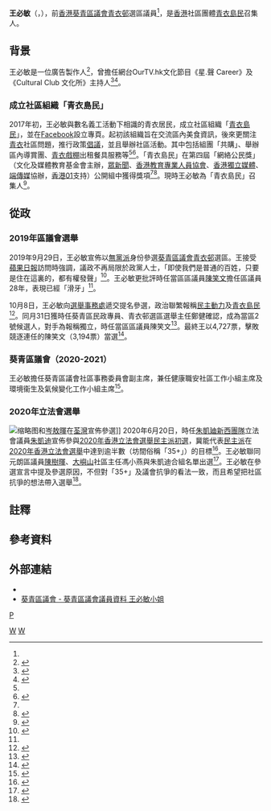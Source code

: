 {{Infobox_officeholder
| name = 王必敏
| native_name = Wong Pit-man
| native_name_lang = en
| honorific-suffix = 
| image =
| width =
| sex = 女
| office = [[葵青區議會|葵青區議會]]議員
| term_start = 2020年1月1日
| term_end = 2021年7月8日
| 前任 = [[陳笑文|陳笑文]]
| constituency = [[青衣邨_(選區)|青衣邨]]
| majority = [[2019年香港區議會選舉|2019年]]：4,727 (59.68%)
| nationality ={{CNHK}}
| date of birth = {{birth_date_and_age|1979|4|6}}
| residence = {{HKG}}
| place of birth = {{HKG-1959}}
| party = [[青衣島民|青衣島民]]
| profession = 廣告製作人
| educate =
| website = {{Facebook|wongpitmantsingyi}}
}}
'''王必敏'''（{{lang-en|Wong Pit-man}}，{{bd|1979年|4月6日||}}），前[[香港|香港]][[葵青區議會|葵青區議會]][[青衣邨_(選區)|青衣邨]]選區議員<ref name="dc member" />，是[[香港|香港]]社區團體[[青衣島民|青衣島民]]召集人。

== 背景 ==
王必敏是一位廣告製作人<ref>{{cite web |url=https://www.elections.gov.hk/dc2019/pdf/intro_to_can/S23_DC2019_single_no_02.pdf |format=PDF |title=2號候選人王必敏 選舉信息 |date=2019-11-04 |accessdate=2019-11-19 |website=2019年區議會選舉 |archive-url=https://web.archive.org/web/20191107024155/https://www.elections.gov.hk/dc2019/pdf/intro_to_can/S23_DC2019_single_no_02.pdf |archive-date=2019-11-07 |dead-url=yes }}</ref>，曾擔任網台OurTV.hk文化節目《星.聲 Career》及《Cultural Club 文化所》主持人<ref name="hkc01">{{cite news |author1=鄭靖而 |title=青衣島民跳出Facebook救社區：區議員唔做，我哋做 |url=https://www.hkcnews.com/article/17181/青衣島民-區議會-社區參與-17181/青衣島民跳出facebook救社區：區議員唔做，我哋做 |accessdate=2020-08-28 |agency=眾新聞 |date=2020-12-16 |language=zh-hk |archivedate=2019-12-24 |archive-url=https://web.archive.org/web/20191224123141/https://www.hkcnews.com/article/17181/%E9%9D%92%E8%A1%A3%E5%B3%B6%E6%B0%91-%E5%8D%80%E8%AD%B0%E6%9C%83-%E7%A4%BE%E5%8D%80%E5%8F%83%E8%88%87-17181/%E9%9D%92%E8%A1%A3%E5%B3%B6%E6%B0%91%E8%B7%B3%E5%87%BAfacebook%E6%95%91%E7%A4%BE%E5%8D%80%EF%BC%9A%E5%8D%80%E8%AD%B0%E5%93%A1%E5%94%94%E5%81%9A%EF%BC%8C%E6%88%91%E5%93%8B%E5%81%9A |dead-url=no }}</ref><ref>{{cite web |title=OurTB.hk - 王必敏 Ebby Wong |url=https://fast.thinkaholic.hk/cgi-bin/ourdb/bdetail?share=ourdb@ourtv.hk&dbname=vid_Category&template=344118260201&caller=https://fast.thinkaholic.hk/cgi-bin/ourdb/bdetail&key=3611&action=vid_Category,344118260201,3611,os1.43&params=os1.0 |accessdate=2020-08-28 |language=zh-hk |archive-url=https://web.archive.org/web/20200828165132/https://fast.thinkaholic.hk/cgi-bin/ourdb/bdetail?share=ourdb%40ourtv.hk&dbname=vid_Category&template=344118260201&caller=https%3A%2F%2Ffast.thinkaholic.hk%2Fcgi-bin%2Fourdb%2Fbdetail&key=3611&action=vid_Category%2C344118260201%2C3611%2Cos1.43&params=os1.0 |archivedate=2020-08-28 |dead-url=no }}</ref>。

=== 成立社區組織「青衣島民」 ===
2017年初，王必敏與數名義工活動下相識的青衣居民，成立社區組織「[[青衣島民|青衣島民]]」，並在[[Facebook|Facebook]]設立專頁。起初該組織旨在交流區內美食資訊，後來更關注[[青衣島|青衣]]社區問題，推行政策[[倡議|倡議]]，並且舉辦社區活動。其中包括組團「共購」、舉辦區內導賞團、[[青衣戲棚|青衣戲棚]]出租餐具服務等<ref name="hkc01" /><ref>{{cite news |author1=梁雪怡 |title=【青衣島民】義務辦社區活動：想青衣更多元，不只做睡房社區 |url=https://www.hk01.com/%E7%A4%BE%E5%8D%80%E5%B0%88%E9%A1%8C/189613/%E9%9D%92%E8%A1%A3%E5%B3%B6%E6%B0%91-%E7%BE%A9%E5%8B%99%E8%BE%A6%E7%A4%BE%E5%8D%80%E6%B4%BB%E5%8B%95-%E6%83%B3%E9%9D%92%E8%A1%A3%E6%9B%B4%E5%A4%9A%E5%85%83-%E4%B8%8D%E5%8F%AA%E5%81%9A%E7%9D%A1%E6%88%BF%E7%A4%BE%E5%8D%80 |accessdate=2020-08-28 |date=2018-05-19 |language=zh-hk |archivedate=2019-12-24 |archive-url=https://web.archive.org/web/20191224153337/https://www.hk01.com/%E7%A4%BE%E5%8D%80%E5%B0%88%E9%A1%8C/189613/%E9%9D%92%E8%A1%A3%E5%B3%B6%E6%B0%91-%E7%BE%A9%E5%8B%99%E8%BE%A6%E7%A4%BE%E5%8D%80%E6%B4%BB%E5%8B%95-%E6%83%B3%E9%9D%92%E8%A1%A3%E6%9B%B4%E5%A4%9A%E5%85%83-%E4%B8%8D%E5%8F%AA%E5%81%9A%E7%9D%A1%E6%88%BF%E7%A4%BE%E5%8D%80 |dead-url=yes }}</ref>。「青衣島民」在第四屆「網絡公民獎」（文化及媒體教育基金會主辦，[[眾新聞|眾新聞]]、[[香港教育專業人員協會|香港教育專業人員協會]]、[[香港獨立媒體|香港獨立媒體]]、[[端傳媒|端傳媒]]協辦，[[香港01|香港01]]支持）公開組中獲得獎項<ref name="hkc01" /><ref>{{cite news |title=【網絡公民獎】得主青衣島民：雲端落地 專頁走入社區 |url=https://www.inmediahk.net/node/1061070 |accessdate=2020-08-28 |date=2018-12-06 |language=zh-hk |archivedate=2019-12-24 |archive-url=https://web.archive.org/web/20191224153331/https://www.inmediahk.net/node/1061070 |dead-url=no }}</ref>。現時王必敏為「青衣島民」召集人<ref>{{cite web |title=青衣島民 地區報 第二期 |url=https://issuu.com/tsingyipeople/docs/tsingyiislander_news_2_compressed |website=issuu |accessdate=2020-08-28 |page=5 |language=zh-hk |date=2018-08-31 |archivedate=2020-08-28 |archive-url=https://web.archive.org/web/20200828121751/https://issuu.com/tsingyipeople/docs/tsingyiislander_news_2_compressed |dead-url=yes }}</ref>。

== 從政 == 
=== 2019年區議會選舉 ===
2019年9月29日，王必敏宣佈以[[無黨派|無黨派]]身份參選[[葵青區議會|葵青區議會]][[青衣邨_(選區)|青衣邨]]選區。王接受[[蘋果日報_(香港)|蘋果日報]]訪問時強調，議政不再局限於政黨人士，「即使我們是普通的百姓，只要是住在這裏的，都有權發聲」{{notetag|原文為「即使我哋係普通嘅百姓，你住喺度嘅，都有權去發聲」，屬於[[粤語|粤語]]。}}<ref name="appledaily01">{{cite news |url=https://hk.appledaily.com/local/20190929/FSMVK2YFOKMEGNULOOF5MH2J3Q/ |title=公民黨×青衣島民　出戰區選攻建制巢穴 |author=林俊謙 |date=2019-09-30 |newspaper=香港蘋果日報 |access-date=2019-12-25 |archive-url=https://web.archive.org/web/20191225010656/https://hk.appledaily.com/local/20190929/FSMVK2YFOKMEGNULOOF5MH2J3Q/ |archive-date=2019-12-25 |dead-url=yes }}</ref>。王必敏更批評時任當區區議員[[陳笑文|陳笑文]]擔任區議員28年，表現已經「滑牙」<ref name="appledaily01" />。

10月8日，王必敏向[[選舉事務處|選舉事務處]]遞交提名參選，政治聯繁報稱[[民主動力|民主動力]]及[[青衣島民|青衣島民]]<ref>{{cite web |author1=選舉事務處 |title=2019年區議會一般選舉提名 -葵青區 |url=https://www.elections.gov.hk/dc2019/pdf/nomination/KwaiTsing_20191018_c.pdf |accessdate=2020-08-28 |date=2019-10-17 |archive-url=https://web.archive.org/web/20200812153123/https://www.elections.gov.hk/dc2019/pdf/nomination/KwaiTsing_20191018_c.pdf |archive-date=2020-08-12 |dead-url=no }}</ref>。同月31日獲時任葵青區民政專員、青衣邨選區選舉主任鄭健確認，成為當區2號候選人，對手為報稱獨立，時任當區區議員陳笑文<ref>{{cite journal |author1=香港特別行政區政府 |title=選舉管理委員會（選舉程序）（區議會）規例（第541F章）（第22條）有效提名的公告 區議會一般選舉 葵青區議會 青衣邨選區 |journal=號外：香港特別行政區政府憲報 |date=2019-10-31 |volume=23 |issue=47 |page=第487號公告 |url=https://www.gld.gov.hk/egazette/pdf/20192347e/cgn20192347487.pdf |accessdate=2020-08-28 |archive-url=https://web.archive.org/web/20200828141535/https://www.gld.gov.hk/egazette/pdf/20192347e/cgn20192347487.pdf |archive-date=2020-08-28 |dead-url=no }}</ref>。最終王以4,727票，擊敗競逐連任的陳笑文（3,194票）當選<ref>{{cite journal |author1=香港特別行政區政府 |title=選舉管理委員會(選舉程序) (區議會)規例 選舉結果公告 區議會一般選舉 葵青區議會 青衣邨選區 |journal=香港特別行政區政府憲報 |date=2019-11-29 |volume=23 |issue=48 |page=第7719號公告 |url=https://www.gld.gov.hk/egazette/pdf/20192348/cgn201923487719.pdf |accessdate=2020-08-28 |archive-url=https://web.archive.org/web/20200828142539/https://www.gld.gov.hk/egazette/pdf/20192348/cgn201923487719.pdf |archive-date=2020-08-28 |dead-url=no }}</ref>。

{{Election box begin |名稱=[[2019年香港區議會選舉結果|2019年葵青區議會青衣邨選區投票結果]]}}
{{Election box candidate with party link
  |政黨    = 無黨派
  |編號    = ①
  |候選人  = [[陳笑文|陳笑文]]
  |票數    = 3,194 
  |百分比  = 40.32
  |增減    = -14.17 
}}
{{Election box candidate with party link
  |政黨   = 青衣島民
  |編號    = ②
  |候選人  = [[王必敏|王必敏]]
  |票數    = '''4,727'''
  |百分比  = '''59.68'''
  |增減    = 不適用 
  |當選    = yes 
}}
{{Election box majority
  |票數    = 1,533
  |百分比  = 19.35
  |增減    = 不適用
}}
{{Election box end}}

=== 葵青區議會（2020-2021） ===
王必敏擔任葵青區議會社區事務委員會副主席，兼任健康職安社區工作小組主席及環境衞生及氣候變化工作小組主席<ref name="dc member" >{{cite web |title=葵青區議會 - 葵青區議會議員資料 王必敏小姐 |url=https://www.districtcouncils.gov.hk/kwt/tc_chi/members/info/dc_member_list_detail.php?member_id=2830 |website=葵青區議會 |accessdate=2020-08-28 |language=zh-hk |date=2020-05-08 |archive-url=https://web.archive.org/web/20200828163911/https://www.districtcouncils.gov.hk/kwt/tc_chi/members/info/dc_member_list_detail.php?member_id=2830 |archive-date=2020-08-28 |dead-url=no }}</ref>。

=== 2020年立法會選舉 ===
[[File:朱凱迪_岺敖暉宣佈參選_20200620.png|缩略图]]和[[岑敖暉|岑敖暉]]在[[荃灣|荃灣]]宣佈參選]]
2020年6月20日，時任[[朱凱廸新西團隊|朱凱廸新西團隊]]立法會議員[[朱凱迪|朱凱迪]]宣佈參與[[2020年香港立法會選舉民主派初選|2020年香港立法會選舉民主派初選]]，冀能代表[[民主派_(香港)|民主派]]在[[2020年香港立法會選舉|2020年香港立法會選舉]]中達到逾半數（坊間俗稱「35+」）的目標<ref>{{cite news |title=朱凱迪岑敖暉宣布參加民主派初選 |url=https://news.now.com/home/local/player?newsId=395164 |accessdate=2020-08-28 |agency=NOW新聞 |date=2020-06-20 |language=zh-hk |archive-url=https://web.archive.org/web/20200717224033/https://news.now.com/home/local/player?newsId=395164 |archivedate=2020-07-17 |dead-url=no }}</ref>。王必敏聯同元朗區議員[[陳樹暉|陳樹暉]]、[[大嶼山|大嶼山]]社區主任馮小燕與朱凱迪合組名單出選<ref>{{Cite web |title=【立法會選舉●新界西／超區】朱凱廸岑敖暉宣佈參選 冀爭取「破局」 |url=https://hk.appledaily.com/local/20200620/XQIVNMLRRWT4QBGPLOWPT6ASEI/ |date=2020-06-20 |website=蘋果日報 |language=zh-HK |archive-url=https://web.archive.org/web/20200623064330/https://hk.appledaily.com/local/20200620/XQIVNMLRRWT4QBGPLOWPT6ASEI/ |archivedate=2020-06-23 |dead-url=yes |access-date=2020-07-12 }}</ref>。王必敏在參選宣言中提及參選原因，不但對「35+」及議會抗爭的看法一致，而且希望把社區抗爭的想法帶入選舉<ref>{{cite web |author1=王必敏 |title=王必敏參選宣言 |url=http://chuhoidick.hk/2020/06/20/%E7%8E%8B%E5%BF%85%E6%95%8F%E5%8F%83%E9%81%B8%E5%AE%A3%E8%A8%80/ |accessdate=2020-08-28 |language=zh-hk |date=2020-06-20 |archive-url=https://web.archive.org/web/20200716164543/http://chuhoidick.hk/2020/06/20/%E7%8E%8B%E5%BF%85%E6%95%8F%E5%8F%83%E9%81%B8%E5%AE%A3%E8%A8%80/ |archivedate=2020-07-16 |dead-url=no }}</ref>。

== 註釋 ==
{{notefoot}}

== 參考資料 ==
{{reflist|30em}}

== 外部連結 ==
*{{Facebook|wongpitmantsingyi}}
*[https://www.districtcouncils.gov.hk/kwt/tc_chi/members/info/dc_member_list_detail.php?member_id=2830  葵青區議會 - 葵青區議會議員資料 王必敏小姐]{{Wayback|url=https://www.districtcouncils.gov.hk/kwt/tc_chi/members/info/dc_member_list_detail.php?member_id=2830 |date=20200828163911 }}

{{start box}}
{{s-par}}
{{s-before|[[陳笑文|陳笑文]]}}
{{s-title|[[葵青區議會|葵青區議會]]<br>[[青衣邨_(選區)|青衣邨]]選區區議員|2020年1月1日—2021年7月8日}}
{{s-vac}}
{{end box}}

[[Category:前香港區議員|W]]
[[category:王姓|P]]
[[Category:香港民主派人士|W]]